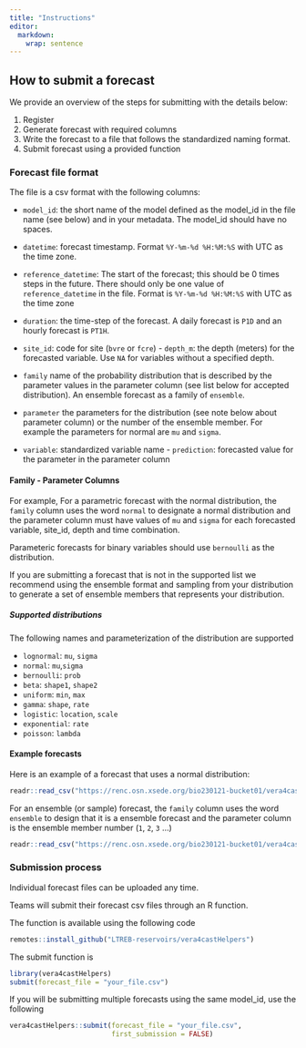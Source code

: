 ```yaml
---
title: "Instructions"
editor: 
  markdown: 
    wrap: sentence
---
```


## How to submit a forecast

We provide an overview of the steps for submitting with the details below:

1)  Register
2)  Generate forecast with required columns
3)  Write the forecast to a file that follows the standardized naming format.
4)  Submit forecast using a provided function

### Forecast file format

The file is a csv format with the following columns:

-   `model_id`: the short name of the model defined as the model_id in the file name (see below) and in your metadata.
    The model_id should have no spaces.

-   `datetime`: forecast timestamp.
    Format `%Y-%m-%d %H:%M:%S` with UTC as the time zone.

-   `reference_datetime`: The start of the forecast; this should be 0 times steps in the future.
    There should only be one value of `reference_datetime` in the file.
    Format is `%Y-%m-%d %H:%M:%S` with UTC as the time zone

-   `duration`: the time-step of the forecast.
    A daily forecast is `P1D` and an hourly forecast is `PT1H`.

-   `site_id`: code for site (`bvre` or `fcre`) - `depth_m`: the depth (meters) for the forecasted variable.
    Use `NA` for variables without a specified depth.

-   `family` name of the probability distribution that is described by the parameter values in the parameter column (see list below for accepted distribution).
    An ensemble forecast as a family of `ensemble`.

-   `parameter` the parameters for the distribution (see note below about parameter column) or the number of the ensemble member.
    For example the parameters for normal are `mu` and `sigma`.

-   `variable`: standardized variable name - `prediction`: forecasted value for the parameter in the parameter column

#### Family - Parameter Columns

For example, For a parametric forecast with the normal distribution, the `family` column uses the word `normal` to designate a normal distribution and the parameter column must have values of `mu` and `sigma` for each forecasted variable, site_id, depth and time combination.

Parameteric forecasts for binary variables should use `bernoulli` as the distribution.

If you are submitting a forecast that is not in the supported list we recommend using the ensemble format and sampling from your distribution to generate a set of ensemble members that represents your distribution.

##### Supported distributions

The following names and parameterization of the distribution are supported

-   `lognormal`: `mu`, `sigma`
-   `normal`: `mu`,`sigma`
-   `bernoulli`: `prob`
-   `beta`: `shape1`, `shape2`
-   `uniform`: `min`, `max`
-   `gamma`: `shape`, `rate`
-   `logistic`: `location`, `scale`
-   `exponential`: `rate`
-   `poisson`: `lambda`

#### Example forecasts

Here is an example of a forecast that uses a normal distribution:

```r
readr::read_csv("https://renc.osn.xsede.org/bio230121-bucket01/vera4cast/forecasts/raw/20230929203557_daily-2023-09-29-persistenceRW.csv.gz", show_col_types = FALSE)
```

For an ensemble (or sample) forecast, the `family` column uses the word `ensemble` to design that it is a ensemble forecast and the parameter column is the ensemble member number (`1`, `2`, `3` ...)

```r
readr::read_csv("https://renc.osn.xsede.org/bio230121-bucket01/vera4cast/forecasts/raw/20230929203552_daily-2023-09-29-climatology.csv.gz")
```

### Submission process

Individual forecast files can be uploaded any time.

Teams will submit their forecast csv files through an R function.

The function is available using the following code

```r
remotes::install_github("LTREB-reservoirs/vera4castHelpers")
```

The submit function is

```r
library(vera4castHelpers)
submit(forecast_file = "your_file.csv")
```

If you will be submitting multiple forecasts using the same model_id, use the following

```r
vera4castHelpers::submit(forecast_file = "your_file.csv",
                         first_submission = FALSE)
```
